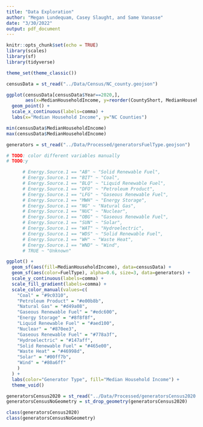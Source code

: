 ```yaml
---
title: "Data Exploration"
author: "Megan Lundequam, Casey Slaught, and Same Vanasse"
date: "3/30/2022"
output: pdf_document
---
```


```r
knitr::opts_chunk$set(echo = TRUE)
library(scales)
library(sf)
library(tidyverse)

theme_set(theme_classic())

```

```r

censusData = st_read("../Data/Census/NC_county.geojson")

ggplot(censusData[censusData$Year==2020,], 
       aes(x=MedianHouseholdIncome, y=reorder(CountyShort, MedianHouseholdIncome))) +
  geom_point() + 
  scale_x_continuous(labels=comma) + 
  labs(x="Median Household Income", y="NC Counties")

min(censusData$MedianHouseholdIncome)
max(censusData$MedianHouseholdIncome)

```



```r

generators = st_read("../Data/Processed/generatorsFuelType.geojson")

# TODO: color different variables manually
# TODO:y

      # Energy.Source.1 == "AB" ~ "Solid Renewable Fuel",
      # Energy.Source.1 == "BIT" ~ "Coal",
      # Energy.Source.1 == "BLQ" ~ "Liquid Renewable Fuel",
      # Energy.Source.1 == "DFO" ~ "Petroleum Product",
      # Energy.Source.1 == "LFG" ~ "Gaseous Renewable Fuel",
      # Energy.Source.1 == "MWH" ~ "Energy Storage",
      # Energy.Source.1 == "NG" ~ "Natural Gas",
      # Energy.Source.1 == "NUC" ~ "Nuclear",
      # Energy.Source.1 == "OBG" ~ "Gaseous Renewable Fuel",
      # Energy.Source.1 == "SUN" ~ "Solar",
      # Energy.Source.1 == "WAT" ~ "Hydroelectric",
      # Energy.Source.1 == "WDS" ~ "Solid Renewable Fuel",
      # Energy.Source.1 == "WH" ~ "Waste Heat",
      # Energy.Source.1 == "WND" ~ "Wind",
      # TRUE ~ "Unknown"

ggplot() + 
  geom_sf(aes(fill=MedianHouseholdIncome), data=censusData) + 
  geom_sf(aes(color=FuelType), alpha=0.6, size=3, data=generators) + 
  scale_y_continuous(labels=comma) + 
  scale_fill_gradient(labels=comma) + 
  scale_color_manual(values=c(
    "Coal" = "#9c0310",
    "Petroleum Product" = "#e00b8b",
    "Natural Gas" = "#d49a08",
    "Gaseous Renewable Fuel" = "#edc600",
    "Energy Storage" = "#8f8f8f",
    "Liquid Renewable Fuel" = "#aed100",
    "Nuclear" = "#870ee3", 
    "Gaseous Renewable Fuel" = "#778a3f",
    "Hydroelectric" = "#147aff",
    "Solid Renewable Fuel" = "#465e00",
    "Waste Heat" = "#46998d",
    "Solar" = "#00ff7b",
    "Wind" = "#80a6ff"
    )
  ) + 
  labs(color="Generator Type", fill="Median Household Income") + 
  theme_void() 

```

```r

generatorsCensus2020 = st_read("../Data/Processed/generatorsCensus2020.geojson")
generatorsCensusNoGeometry = st_drop_geometry(generatorsCensus2020)

class(generatorsCensus2020)
class(generatorsCensusNoGeometry)

```


